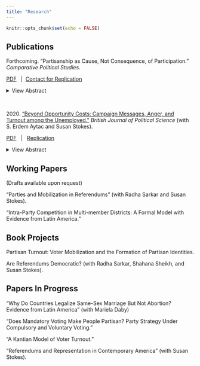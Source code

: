 ```yaml
---
title: "Research"
---
```


```r
knitr::opts_chunk$set(echo = FALSE)
```

## Publications

Forthcoming\. "Partisanship as Cause, Not Consequence, of Participation\." *Comparative Political Studies*\.

[PDF](files/chile_rd.pdf) \  | \ [Contact for Replication](mailto:elirau2@gmail.com)


<details><summary>View Abstract</summary>

In most democracies, citizens who identify with a political party are more likely than non-partisans to turn out to vote. But why is this the case? Does voting foster partisanship, as prominent models of political learning and cognitive dissonance postulate? Or does partisanship encourage voting, as expressive voting models and social identity theory suggest? I introduce the concept of partisan duty to capture the role of partisan social identities in the turnout decision, and present new empirical tests of the relationship between partisanship and voting. I leverage a unique institutional arrangement in Chile to establish the direction of causality with a regression discontinuity, and I implement a novel survey design with behavioral outcomes to identify causal mechanisms. Data from the US confirms that the main findings generalize beyond Chile. Electoral participation does not generate partisanship. Instead, partisanship mobilizes voters: it increases the expressive benefits to voting and generates a sense of duty to support one's partisan group.

</details>


<br>

2020\. ["Beyond Opportunity Costs: Campaign Messages, Anger, and Turnout among the Unemployed."](https://www.cambridge.org/core/journals/british-journal-of-political-science/article/beyond-opportunity-costs-campaign-messages-anger-and-turnout-among-the-unemployed/444928192590BEE9B4FB47BB4B7507D9) *British Journal of Political Science* (with S. Erdem Aytac and Susan Stokes)\.

[PDF](files/bjps2020.pdf)  \  | \  [Replication](https://dataverse.harvard.edu/dataset.xhtml?persistentId=doi:10.7910/DVN/USKUR2&widget=dataverse@harvard)


<details><summary>View Abstract</summary>
Are people under economic stress more or less likely to vote, and why? With large observational datasets and a survey experiment involving unemployed Americans, we show that unemployment depresses participation. But it does so more powerfully when the unemployment rate is low, less powerfully when it is high. Whereas earlier studies have explained lower turnout among the unemployed by stressing the especially high opportunity costs these would-be voters face, our evidence points to the psychological effects of unemployment and of campaign messages about it. When unemployment is high, challengers have an incentive to blame the incumbent, thus eliciting anger among the unemployed. Psychologists have shown anger to be an approach or mobilizing emotion. When joblessness is low, campaigns tend to ignore it. The jobless thus remain in states of depression and self-blame, which are demobilizing emotions.
</details>

    



## Working Papers

(Drafts available upon request)

"Parties and Mobilization in Referendums" (with Radha Sarkar and Susan Stokes).

"Intra-Party Competition in Multi-member Districts: A Formal Model with Evidence from Latin America."

## Book Projects

Partisan Turnout: Voter Mobilization and the Formation of Partisan
Identities.

Are Referendums Democratic? (with Radha Sarkar, Shahana Sheikh,
and Susan Stokes).


## Papers In Progress

"Why Do Countries Legalize Same-Sex Marriage But Not Abortion? Evidence from Latin America" (with Mariela Daby)

“Does Mandatory Voting Make People Partisan? Party Strategy Under Compulsory and Voluntary Voting.”

“A Kantian Model of Voter Turnout.”

“Referendums and Representation in Contemporary America” (with Susan Stokes).
